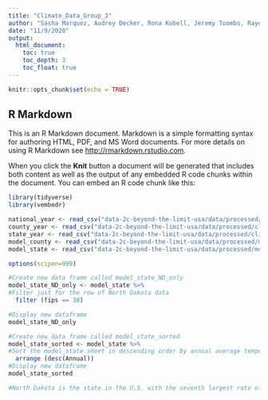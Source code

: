 ```yaml
---
title: "Climate_Data_Group_3"
author: "Sasha Marquez, Audrey Decker, Rona Kobell, Jeremy Toombs, Rayonna Burton"
date: "11/9/2020"
output:
  html_document:
    toc: true
    toc_depth: 3
    toc_float: true
---
```


```r
knitr::opts_chunk$set(echo = TRUE)
```

## R Markdown

This is an R Markdown document. Markdown is a simple formatting syntax for authoring HTML, PDF, and MS Word documents. For more details on using R Markdown see <http://rmarkdown.rstudio.com>.

When you click the **Knit** button a document will be generated that includes both content as well as the output of any embedded R code chunks within the document. You can embed an R code chunk like this:

```r

library(tidyverse)
library(vembedr)

```

```r

national_year <- read_csv("data-2c-beyond-the-limit-usa/data/processed/climdiv_national_year.csv")
county_year <- read_csv("data-2c-beyond-the-limit-usa/data/processed/climdiv_county_year.csv")
state_year <- read_csv("data-2c-beyond-the-limit-usa/data/processed/climdiv_state_year.csv")
model_county <- read_csv("data-2c-beyond-the-limit-usa/data/processed/model_county.csv")
model_state <- read_csv("data-2c-beyond-the-limit-usa/data/processed/model_state.csv")

options(scipen=999)

```


```r
#Create new data frame called model_state_ND_only
model_state_ND_only <- model_state %>%
#Filter just for the row of North Dakota data  
  filter (fips == 38) 

#Display new dataframe
model_state_ND_only

```

```r
#Create new data frame called model_state_sorted
model_state_sorted <- model_state %>%
#Sort the model_state sheet in descending order by annual average temperature change  
  arrange (desc(Annual))
#Display new dataframe
model_state_sorted

#North Dakota is the state in the U.S. with the seventh largest rate of annual average temperature change. Each of the states with larger change are confined to one region: New England and the mid-Atlantic. North Dakota stands out as the first state on the list not in that region, but rather much closer to the Pacific coast. Some questions emerge: how does the high rate of temperature change affect crops grown in the state? How does the high rate of temperature change affect the growing season for agriculture in the state? Are there any correlated phenomena (ie. drought, rainfall, weather conditions, etc) that can be observed as a result of the high rate of temperature change? Why is the average annual temperature change in North Dakota more comparable to states in New England rather than other states around North Dakota?
```